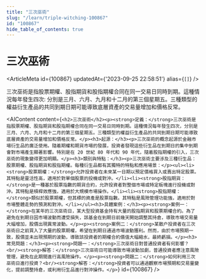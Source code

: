 ```yaml
---
title: "三次巫術"
slug: "/learn/triple-witching-100867"
id: "100867"
hide_table_of_contents: true
---
```



# 三次巫術

<ArticleMeta id={100867} updatedAt={'2023-09-25 22:58:51'} alias={`[]`} />
<div className='border-solid border-b border-t-0 my-4 border-[var(--ifm-color-gray-300)]' />

三次巫術是指股票期權、股指期貨和股指期權合同在同一交易日同時到期。這種情況每年發生四次: 分別是三月、六月、九月和十二月的第三個星期五。三種類型的權益衍生產品的共同到期日期可能導致底層資產的交易量增加和價格反常。

<AIContent content={`<h2>三次巫術</h2><p><strong>定義：</strong>三次巫術是指股票期權、股指期貨和股指期權合同在同一交易日同時到期。這種情況每年發生四次，分別是三月、六月、九月和十二月的第三個星期五。三種類型的權益衍生產品的共同到期日期可能導致底層資產的交易量增加和價格反常。</p><h3>起源：</h3><p>三次巫術的概念起源於金融市場衍生品的廣泛使用。隨着期權和期貨市場的發展，投資者發現這些衍生品在到期日的集中到期會對市場產生顯著影響。特別是在 20 世紀 80 年代和 90 年代，隨着股指期權的引入，三次巫術的現象變得更加明顯。</p><h3>類別與特點：</h3><p>三次巫術主要涉及三種衍生品：股票期權、股指期貨和股指期權。每種衍生品都有其獨特的特點和應用場景：</p><ul><li><strong>股票期權：</strong>允許投資者在未來某一日期以預定價格買入或賣出特定股票。其特點是靈活性高，適用於對單個股票的投機或對沖。</li><li><strong>股指期貨：</strong>是一種基於股票指數的期貨合約，允許投資者對整個市場或特定板塊進行投機或對沖。其特點是槓桿效應強，適用於大規模市場操作。</li><li><strong>股指期權：</strong>類似於股票期權，但其標的資產是股票指數。其特點是風險管理功能強，適用於對市場整體走勢的預測和對沖。</li></ul><h3>具體案例：</h3><p><strong>案例一：</strong>在某年的三次巫術日，某大型投資基金持有大量的股指期貨和股票期權合約。為了避免在到期日因市場波動而遭受損失，該基金在到期日前幾天開始調整其持倉，導致市場交易量大幅增加，股價出現異常波動。</p><p><strong>案例二：</strong>某散户投資者在三次巫術日之前買入了大量的股票期權，希望在到期日通過市場波動獲利。然而，由於市場預期一致，股價並未出現預期的波動，導致該投資者的期權合約價值大幅縮水，最終虧損。</p><h3>常見問題：</h3><p><strong>問題一：</strong>三次巫術日對普通投資者有何影響？<br/><strong>解答：</strong>三次巫術日可能導致市場波動加劇，普通投資者應注意風險管理，避免在此期間進行高風險操作。</p><p><strong>問題二：</strong>如何利用三次巫術日進行投資？<br/><strong>解答：</strong>投資者可以通過觀察市場預期和交易量變化，提前調整持倉，或利用衍生品進行對沖操作。</p>`} id={100867} />
